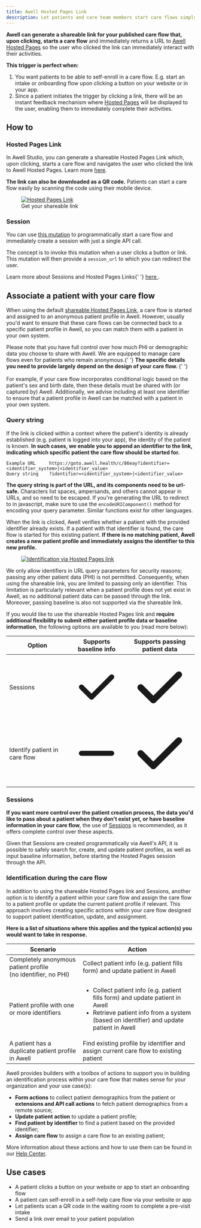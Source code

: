 ```yaml
---
title: Awell Hosted Pages Link
description: Let patients and care team members start care flows simply by clicking a link
---
```


**Awell can generate a shareable link for your published care flow that, upon clicking, starts a care flow** and immediately returns a URL to [Awell Hosted Pages](/awell-orchestration/docs/interact-with-care-flows/awell-hosted-pages/overview-hosted-pages) so the user who clicked the link can immediately interact with their activities.

**This trigger is perfect when:**

1. You want patients to be able to self-enroll in a care flow. E.g. start an intake or onboarding flow upon clicking a button on your website or in your app.
2. Since a patient initiates the trigger by clicking a link, there will be an instant feedback mechanism where [Hosted Pages](/awell-orchestration/docs/interact-with-care-flows/awell-hosted-pages/overview-hosted-pages) will be displayed to the user, enabling them to immediately complete their activities.

## How to

### Hosted Pages Link

In Awell Studio, you can generate a shareable Hosted Pages Link which, upon clicking, starts a care flow and navigates the user who clicked the link to Awell Hosted Pages. Learn more [here](https://help.awellhealth.com/en/articles/8205067-hosted-pages-settings#h_ff100e8431).

**The link can also be downloaded as a QR code.** Patients can start a care flow easily by scanning the code using their mobile device.

<figure className="w-full flex flex-col justify-center text-center relative">
  <div className="bg-white p-4 w-3/4 mx-auto rounded-md">
    <a
      href="https://downloads.intercomcdn.com/i/o/894781850/e73580e09b11d9a09efeae68/image.png"
      target="_blank"
      title="Hosted Pages Link"
    >
      <img
        src="https://downloads.intercomcdn.com/i/o/894781850/e73580e09b11d9a09efeae68/image.png"
        alt="Hosted Pages Link"
      />
    </a>
  </div>
  <figcaption className="dark:text-slate-400 pt-2">
    Get your shareable link
  </figcaption>
</figure>

### Session

You can use [this mutation](/awell-orchestration/api-reference/mutations/start-pathway-and-hosted-pages-session) to programmatically start a care flow and immediately create a session with just a single API call.

The concept is to invoke this mutation when a user clicks a button or link. This mutation will then provide a `session_url` to which you can redirect the user.

<Alert title="Sessions and Hosted Pages Links" type="info">
  <p>
    Learn more about Sessions and Hosted Pages Links{' '}
    <a
      href="/awell-orchestration/docs/interact-with-care-flows/awell-hosted-pages/sessions-and-links"
      title="Sessions and Links"
    >
      here
    </a>
    .
  </p>
</Alert>

## Associate a patient with your care flow

When using the default [shareable Hosted Pages Link](#hosted-pages-link), a care flow is started and assigned to an anonymous patient profile in Awell. However, usually you'd want to ensure that these care flows can be connected back to a specific patient profile in Awell, so you can match them with a patient in your own system.

<Alert title="Sharing PHI with Awell" type="info">
  <p>
    Please note that you have full control over how much PHI or demographic data
    you choose to share with Awell. We are equipped to manage care flows even
    for patients who remain anonymous.{' '}
    <strong>
      The specific details you need to provide largely depend on the design of
      your care flow.
    </strong>{' '}
    <br />
    <br />
    For example, if your care flow incorporates conditional logic based on the
    patient's sex and birth date, then these details must be shared with (or
    captured by) Awell. Additionally, we advise including at least one
    identifier to ensure that a patient profile in Awell can be matched with a
    patient in your own system.
  </p>
</Alert>

### Query string

If the link is clicked within a context where the patient's identity is already established (e.g. patient is logged into your app), the identity of the patient is known. **In such cases, we enable you to append an identifier to the link, indicating which specific patient the care flow should be started for.**

```URL
Example URL     https://goto.awell.health/c/86eay?identifier=<identifier_system>|<identifier_value>
Query string    ?identifier=<identifier_system>|<identifier_value>
```

**The query string is part of the URL, and its components need to be url-safe.** Characters list spaces, ampersands, and others cannot appear in URLs, and so need to be escaped. If you're generating the URL to redirect to in javascript, make sure to use the
`encodeURIComponent()` method for encoding your query parameter. Similar functions exist for other languages.

When the link is clicked, Awell verifies whether a patient with the provided identifier already exists. If a patient with that identifier is found, the care flow is started for this existing patient. **If there is no matching patient, Awell creates a new patient profile and immediately assigns the identifier to this new profile.**

<figure className="w-full flex flex-col justify-center text-center relative">
  <div className="bg-white p-4 w-3/4 mx-auto rounded-md">
    <a
      href="https://res.cloudinary.com/da7x4rzl4/image/upload/v1709543689/Developer%20portal/identification_hosted_pages_link.png"
      target="_blank"
      title="Identification via Hosted Pages link"
    >
      <img
        src="https://res.cloudinary.com/da7x4rzl4/image/upload/v1709543689/Developer%20portal/identification_hosted_pages_link.png"
        alt="Identification via Hosted Pages link"
      />
    </a>
  </div>
</figure>

<Alert title="Query parameters" type="warning">
  <p>
    We only allow identifiers in URL query parameters for security reasons;
    passing any other patient data (PHI) is not permitted. Consequently, when
    using the shareable link, you are limited to passing only an identifier.
    This limitation is particularly relevant when a patient profile does not yet
    exist in Awell, as no additional patient data can be passed through the
    link. Moreover, passing baseline is also not supported via the shareable
    link.
  </p>
</Alert>

If you would like to use the shareable Hosted Pages link and **require additional flexibility to submit either patient profile data or baseline information**, the following options are available to you (read more below):

<div className="table-wrapper">
  <table>
    <thead>
      <tr>
        <th>Option</th>
        <th className="text-center">Supports baseline info</th>
        <th className="text-center">Supports passing patient data</th>
      </tr>
    </thead>
    <tbody>
      <tr>
        <td>Sessions</td>
        <td>
          <svg
            xmlns="http://www.w3.org/2000/svg"
            viewBox="0 0 20 20"
            fill="currentColor"
            aria-hidden="true"
            class="h-5 w-5 text-green-500 mx-auto"
          >
            <path
              fill-rule="evenodd"
              d="M16.707 5.293a1 1 0 010 1.414l-8 8a1 1 0 01-1.414 0l-4-4a1 1 0 011.414-1.414L8 12.586l7.293-7.293a1 1 0 011.414 0z"
              clip-rule="evenodd"
            ></path>
          </svg>
        </td>
        <td>
          <svg
            xmlns="http://www.w3.org/2000/svg"
            viewBox="0 0 20 20"
            fill="currentColor"
            aria-hidden="true"
            class="h-5 w-5 text-green-500 mx-auto"
          >
            <path
              fill-rule="evenodd"
              d="M16.707 5.293a1 1 0 010 1.414l-8 8a1 1 0 01-1.414 0l-4-4a1 1 0 011.414-1.414L8 12.586l7.293-7.293a1 1 0 011.414 0z"
              clip-rule="evenodd"
            ></path>
          </svg>
        </td>
      </tr>
      <tr>
        <td>Identify patient in care flow</td>
        <td>
          <svg
            xmlns="http://www.w3.org/2000/svg"
            viewBox="0 0 20 20"
            fill="currentColor"
            aria-hidden="true"
            class="h-5 w-5 text-slate-400 mx-auto"
          >
            <path
              fill-rule="evenodd"
              d="M3 10a1 1 0 011-1h12a1 1 0 110 2H4a1 1 0 01-1-1z"
              clip-rule="evenodd"
            ></path>
          </svg>
        </td>
        <td>
          <svg
            xmlns="http://www.w3.org/2000/svg"
            viewBox="0 0 20 20"
            fill="currentColor"
            aria-hidden="true"
            class="h-5 w-5 text-green-500 mx-auto"
          >
            <path
              fill-rule="evenodd"
              d="M16.707 5.293a1 1 0 010 1.414l-8 8a1 1 0 01-1.414 0l-4-4a1 1 0 011.414-1.414L8 12.586l7.293-7.293a1 1 0 011.414 0z"
              clip-rule="evenodd"
            ></path>
          </svg>
        </td>
      </tr>
    </tbody>
  </table>
</div>

### Sessions

**If you want more control over the patient creation process, the data you'd like to pass about a patient when they don't exist yet, or have baseline information in your care flow**, the use of [Sessions](#session) is recommended, as it offers complete control over these aspects.

Given that Sessions are created programmatically via Awell's API, it is possible to safely search for, create, and update patient profiles, as well as input baseline information, before starting the Hosted Pages session through the API.

### Identification during the care flow

In addition to using the shareable Hosted Pages link and Sessions, another option is to identify a patient within your care flow and assign the care flow to a patient profile or update the current patient profile if relevant. This approach involves creating specific actions within your care flow designed to support patient identification, update, and assignment.

**Here is a list of situations where this applies and the typical action(s) you would want to take in response.**

<div className="table-wrapper">
  <table>
    <thead>
      <tr>
        <th className="w-2/5">Scenario</th>
        <th className="w-3/5">Action</th>
      </tr>
    </thead>
    <tbody>
      <tr>
        <td>
          Completely anonymous patient profile
          <br />
          (no identifier, no PHI)
        </td>
        <td>
          Collect patient info (e.g. patient fills form) and update patient in
          Awell
        </td>
      </tr>
      <tr>
        <td>Patient profile with one or more identifiers</td>
        <td>
          <ul
            style={{
              paddingLeft: '13px !important',
              marginBottom: '0 !important',
            }}
          >
            <li className="text-base">
              Collect patient info (e.g. patient fills form) and update patient
              in Awell
            </li>
            <li className="text-base">
              Retrieve patient info from a system (based on identifier) and
              update patient in Awell
            </li>
          </ul>
        </td>
      </tr>
      <tr>
        <td>A patient has a duplicate patient profile in Awell</td>
        <td>
          Find existing profile by identifier and assign current care flow to
          existing patient
        </td>
      </tr>
    </tbody>
  </table>
</div>

Awell provides builders with a toolbox of actions to support you in building an identification process within your care flow that makes sense for your organization and your use case(s):

- **Form actions** to collect patient demographics from the patient or **extensions and API call actions** to fetch patient demographics from a remote source;
- **Update patient action** to update a patient profile;
- **Find patient by identifier** to find a patient based on the provided identifier;
- **Assign care flow** to assign a care flow to an existing patient;

More information about these actions and how to use them can be found in our [Help Center](https://help.awellhealth.com/en/).

## Use cases

- A patient clicks a button on your website or app to start an onboarding flow
- A patient can self-enroll in a self-help care flow via your website or app
- Let patients scan a QR code in the waiting room to complete a pre-visit intake
- Send a link over email to your patient population
